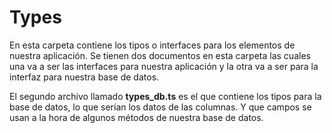 # Types

En esta carpeta contiene los tipos o interfaces para los elementos de nuestra aplicación.
Se tienen dos documentos en esta carpeta las cuales una va a ser las interfaces para nuestra aplicación y la otra va a ser para la interfaz para nuestra base de datos.

El segundo archivo llamado **types_db.ts** es el que contiene los tipos para la base de datos, lo que serían los datos de las columnas. Y que campos se usan a la hora de algunos métodos de nuestra base de datos.
